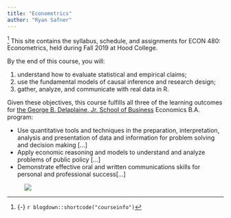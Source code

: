```yaml
---
title: "Econometrics"
author: "Ryan Safner"
---
```


^[{-} `r blogdown::shortcode("courseinfo")`] <span class="newthought">This site contains</span> the syllabus, schedule, and assignments for ECON 480: Econometrics, held during Fall 2019 at Hood College.

By the end of this course, you will:

1. understand how to evaluate statistical and empirical claims;
2. use the fundamental models of causal inference and research design;
3. gather, analyze, and communicate with real data in R.

Given these objectives, this course fulfills all three of the learning outcomes for [the George B. Delaplaine, Jr. School of Business](https://www.hood.edu/academics/departments/george-b-delaplaine-jr-school-business/student-learning-outcomes) Economics B.A. program:

- Use quantitative tools and techniques in the preparation, interpretation, analysis and presentation of data and information for problem solving and decision making [...]
- Apply economic reasoning and models to understand and analyze problems of public policy [...]
- Demonstrate effective oral and written communications skills for personal and professional success[...]

<figure>
[![](/images/metrics_flowchart_blankbg.png)](/images/metrics_flowchart_blankbg.png)
</figure>

